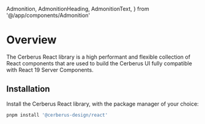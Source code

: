   Admonition,
  AdmonitionHeading,
  AdmonitionText,
} from '@/app/components/Admonition'

# Overview

The Cerberus React library is a high performant and flexible collection of React components that are used to build the Cerberus UI fully compatible with React 19 Server Components.

<Admonition
  heading="Note"
  description="The Cerberus React library requires the use of Panda-CSS and the Cerberus Preset.
  Please be sure you have setup your project to use these libraries before using
  Cerberus React."
/>

## Installation

Install the Cerberus React library, with the package manager of your choice:

```bash
pnpm install '@cerberus-design/react'
```
